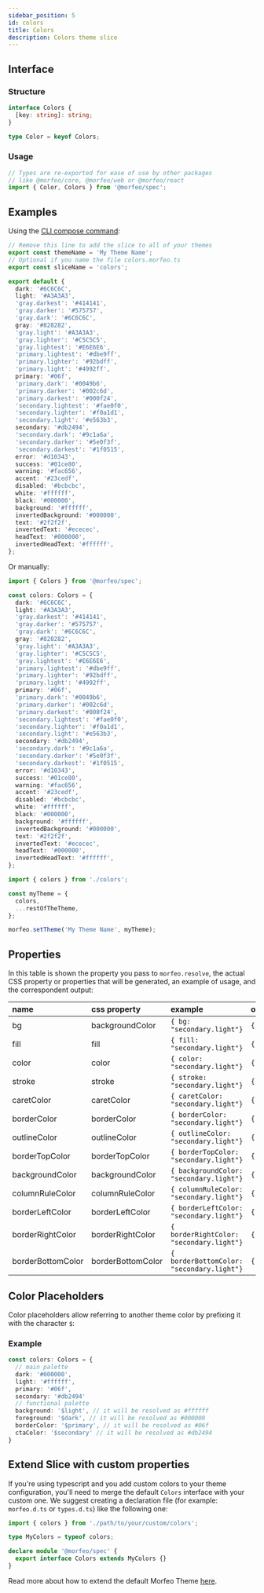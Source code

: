 ```yaml
---
sidebar_position: 5
id: colors
title: Colors
description: Colors theme slice
---
```


## Interface

### Structure

```typescript
interface Colors {
  [key: string]: string;
}

type Color = keyof Colors;
```

### Usage

```typescript
// Types are re-exported for ease of use by other packages
// like @morfeo/core, @morfeo/web or @morfeo/react
import { Color, Colors } from '@morfeo/spec';
```

## Examples

Using the [CLI compose command](../Features/CLI/compose.mdx):

```typescript title="colors.morfeo.ts"
// Remove this line to add the slice to all of your themes
export const themeName = 'My Theme Name';
// Optional if you name the file colors.morfeo.ts
export const sliceName = 'colors';

export default {
  dark: '#6C6C6C',
  light: '#A3A3A3',
  'gray.darkest': '#414141',
  'gray.darker': '#575757',
  'gray.dark': '#6C6C6C',
  gray: '#828282',
  'gray.light': '#A3A3A3',
  'gray.lighter': '#C5C5C5',
  'gray.lightest': '#E6E6E6',
  'primary.lightest': '#dbe9ff',
  'primary.lighter': '#92bdff',
  'primary.light': '#4992ff',
  primary: '#06f',
  'primary.dark': '#0049b6',
  'primary.darker': '#002c6d',
  'primary.darkest': '#000f24',
  'secondary.lightest': '#fae0f0',
  'secondary.lighter': '#f0a1d1',
  'secondary.light': '#e563b3',
  secondary: '#db2494',
  'secondary.dark': '#9c1a6a',
  'secondary.darker': '#5e0f3f',
  'secondary.darkest': '#1f0515',
  error: '#d10343',
  success: '#01ce80',
  warning: '#fac656',
  accent: '#23cedf',
  disabled: '#bcbcbc',
  white: '#ffffff',
  black: '#000000',
  background: '#ffffff',
  invertedBackground: '#000000',
  text: '#2f2f2f',
  invertedText: '#ececec',
  headText: '#000000',
  invertedHeadText: '#ffffff',
};
```

Or manually:

```typescript title="colors.ts"
import { Colors } from '@morfeo/spec';

const colors: Colors = {
  dark: '#6C6C6C',
  light: '#A3A3A3',
  'gray.darkest': '#414141',
  'gray.darker': '#575757',
  'gray.dark': '#6C6C6C',
  gray: '#828282',
  'gray.light': '#A3A3A3',
  'gray.lighter': '#C5C5C5',
  'gray.lightest': '#E6E6E6',
  'primary.lightest': '#dbe9ff',
  'primary.lighter': '#92bdff',
  'primary.light': '#4992ff',
  primary: '#06f',
  'primary.dark': '#0049b6',
  'primary.darker': '#002c6d',
  'primary.darkest': '#000f24',
  'secondary.lightest': '#fae0f0',
  'secondary.lighter': '#f0a1d1',
  'secondary.light': '#e563b3',
  secondary: '#db2494',
  'secondary.dark': '#9c1a6a',
  'secondary.darker': '#5e0f3f',
  'secondary.darkest': '#1f0515',
  error: '#d10343',
  success: '#01ce80',
  warning: '#fac656',
  accent: '#23cedf',
  disabled: '#bcbcbc',
  white: '#ffffff',
  black: '#000000',
  background: '#ffffff',
  invertedBackground: '#000000',
  text: '#2f2f2f',
  invertedText: '#ececec',
  headText: '#000000',
  invertedHeadText: '#ffffff',
};
```

```typescript title="theme.ts"
import { colors } from './colors';

const myTheme = {
  colors,
  ...restOfTheTheme,
};

morfeo.setTheme('My Theme Name', myTheme);
```

## Properties

In this table is shown the property you pass to `morfeo.resolve`, the actual CSS property or properties that will be generated,
an example of usage, and the correspondent output:

| name              | css property      | example                                    | output                            |
| :---------------- | :---------------- | :----------------------------------------- | :-------------------------------- |
| bg                | backgroundColor   | `{ bg: "secondary.light"} `                | `{"backgroundColor":"#e563b3"}`   |
| fill              | fill              | `{ fill: "secondary.light"} `              | `{"fill":"#e563b3"}`              |
| color             | color             | `{ color: "secondary.light"} `             | `{"color":"#e563b3"}`             |
| stroke            | stroke            | `{ stroke: "secondary.light"} `            | `{"stroke":"#e563b3"}`            |
| caretColor        | caretColor        | `{ caretColor: "secondary.light"} `        | `{"caretColor":"#e563b3"}`        |
| borderColor       | borderColor       | `{ borderColor: "secondary.light"} `       | `{"borderColor":"#e563b3"}`       |
| outlineColor      | outlineColor      | `{ outlineColor: "secondary.light"} `      | `{"outlineColor":"#e563b3"}`      |
| borderTopColor    | borderTopColor    | `{ borderTopColor: "secondary.light"} `    | `{"borderTopColor":"#e563b3"}`    |
| backgroundColor   | backgroundColor   | `{ backgroundColor: "secondary.light"} `   | `{"backgroundColor":"#e563b3"}`   |
| columnRuleColor   | columnRuleColor   | `{ columnRuleColor: "secondary.light"} `   | `{"columnRuleColor":"#e563b3"}`   |
| borderLeftColor   | borderLeftColor   | `{ borderLeftColor: "secondary.light"} `   | `{"borderLeftColor":"#e563b3"}`   |
| borderRightColor  | borderRightColor  | `{ borderRightColor: "secondary.light"} `  | `{"borderRightColor":"#e563b3"}`  |
| borderBottomColor | borderBottomColor | `{ borderBottomColor: "secondary.light"} ` | `{"borderBottomColor":"#e563b3"}` |

## Color Placeholders

Color placeholders allow referring to another theme color by prefixing it with the character `$`:

### Example 
```typescript
const colors: Colors = {
  // main palette
  dark: '#000000',
  light: '#ffffff',
  primary: '#06f',
  secondary: '#db2494'
  // functional palette
  background: '$light', // it will be resolved as #ffffff
  foreground: '$dark', // it will be resolved as #000000
  borderColor: '$primary', // it will be resolved as #06f
  ctaColor: '$secondary' // it will be resolved as #db2494
}
```

## Extend Slice with custom properties

If you're using typescript and you add custom colors to your theme configuration, you'll need to merge
the default `Colors` interface with your custom one.
We suggest creating a declaration file (for example: `morfeo.d.ts` or `types.d.ts`) like the following one:

```typescript
import { colors } from './path/to/your/custom/colors';

type MyColors = typeof colors;

declare module '@morfeo/spec' {
  export interface Colors extends MyColors {}
}
```

Read more about how to extend the default Morfeo Theme [here](../Features/extendible.mdx).
